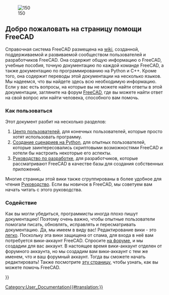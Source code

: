 <languages/>
{{Docnav/ru
|
|[[About_FreeCAD/ru|О FreeCAD]]
}}

[[Image:Crystal_Clear_app_tutorials.png|right|150]]

<span id="Welcome_to_the_FreeCAD_on-line_help"></span>
== Добро пожаловать на страницу помощи FreeCAD ==

Справочная система FreeCAD размещена на [http://wiki.freecad.org wiki], созданной, поддерживаемой и развиваемой сообществом пользователей и разработчиков FreeCAD. Она содержит общую информацию о FreeCAD, учебные пособия, точную документацию по каждой команде FreeCAD, а также документацию по программированию на Python и C++. Кроме того, она содержит переводы этой документации на несколько языков. Мы надеемся, что вы найдете здесь всю необходимую информацию. Если у вас есть вопросы, на которые вы не можете найти ответы в этой документации, загляните на форум [http://forum.freecadweb.org/index.php FreeCAD], где вы можете найти ответ на свой вопрос или найти человека, способного вам помочь.

<span id="How_to_use"></span>
=== Как пользоваться ===

Этот документ разбит на несколько разделов:
# [[User_hub/ru|Центр пользователей]], для конечных пользователей, которые просто хотят использовать программу.
# [[Power_users hub/ru|Создание сценариев на Python]], для опытных пользователей, которые заинтересовались скриптовыми возможностями FreeCAD и хотели бы настроить некоторые его аспекты.
# [[Developer_hub/ru|Руководство по разработке]], для разработчиков, которые рассматривают FreeCAD в качестве базы для создания собственных приложений.

Многие страницы этой вики также сгруппированы в более удобное для чтения [[Manual/ru|Руководство]]. Если вы новичок в FreeCAD, мы советуем вам начать читать с этого руководства.

<span id="Contribute"></span>
=== Содействие ===

<div class="mw-translate-fuzzy">
Как вы могли убедиться, программисты иногда плохо пишут документацию! Поэтому очень важно, чтобы опытные пользователи помогали писать, обновлять, исправлять и пересматривать документацию. Да, мы имеем в виду вас! Редактирование вики - это [https://www.mediawiki.org/wiki/Help:Formatting легко]. Поскольку эта вики защищена от спама, для входа в неё вам потребуется вики-аккаунт FreeCAD. Спросите [https://forum.freecad.org/viewtopic.php?t=6830 на форуме], и мы создадим для вас аккаунт. В настоящее время вики-аккаунт отделен от форумного аккаунта, но мы создадим вам вики-аккаунт с тем же именем, что и ваш форумный аккаунт. Тогда вы сможете начать редактировать!  Также посмотрите [http://www.freecadweb.org/wiki/index.php?title=Help_FreeCAD эту страницу], чтобы узнать, как вы можете помочь FreeCAD.
</div>

{{Docnav/ru
|
|[[About_FreeCAD/ru|О FreeCAD]]
}}

{{Userdocnavi{{#translation:}}}}
[[Category:User_Documentation{{#translation:}}]]